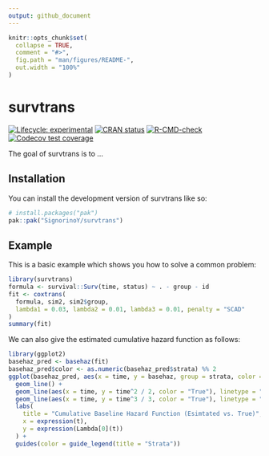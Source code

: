 ```yaml
---
output: github_document
---
```


<!-- README.md is generated from README.Rmd. Please edit that file -->

```r
knitr::opts_chunk$set(
  collapse = TRUE,
  comment = "#>",
  fig.path = "man/figures/README-",
  out.width = "100%"
)
```

# survtrans

<!-- badges: start -->
[![Lifecycle: experimental](https://img.shields.io/badge/lifecycle-experimental-orange.svg)](https://lifecycle.r-lib.org/articles/stages.html#experimental)
[![CRAN status](https://www.r-pkg.org/badges/version/survtrans)](https://CRAN.R-project.org/package=survtrans)
[![R-CMD-check](https://github.com/SignorinoY/survtrans/actions/workflows/R-CMD-check.yaml/badge.svg)](https://github.com/SignorinoY/survtrans/actions/workflows/R-CMD-check.yaml)
[![Codecov test coverage](https://codecov.io/gh/SignorinoY/survtrans/graph/badge.svg)](https://app.codecov.io/gh/SignorinoY/survtrans)
<!-- badges: end -->

The goal of survtrans is to ...

## Installation

You can install the development version of survtrans like so:

```r
# install.packages("pak")
pak::pak("SignorinoY/survtrans")
```

## Example

This is a basic example which shows you how to solve a common problem:

```r
library(survtrans)
formula <- survival::Surv(time, status) ~ . - group - id
fit <- coxtrans(
  formula, sim2, sim2$group,
  lambda1 = 0.03, lambda2 = 0.01, lambda3 = 0.01, penalty = "SCAD"
)
summary(fit)
```

We can also give the estimated cumulative hazard function as follows:
```r
library(ggplot2)
basehaz_pred <- basehaz(fit)
basehaz_pred$color <- as.numeric(basehaz_pred$strata) %% 2
ggplot(basehaz_pred, aes(x = time, y = basehaz, group = strata, color = factor(color))) +
  geom_line() +
  geom_line(aes(x = time, y = time^2 / 2, color = "True"), linetype = "dotted") +
  geom_line(aes(x = time, y = time^3 / 3, color = "True"), linetype = "dotted") +
  labs(
    title = "Cumulative Baseline Hazard Function (Esimtated vs. True)",
    x = expression(t),
    y = expression(Lambda[0](t))
  ) +
  guides(color = guide_legend(title = "Strata"))
```
